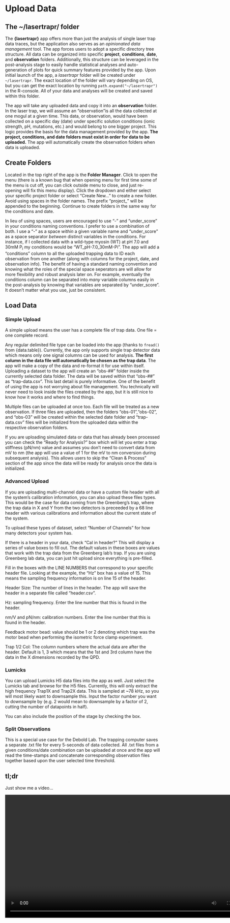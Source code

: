# Upload Data {#upload}
 
## The ~/lasertrapr/ folder
 
The **{lasertrapr}** app offers more than just the analysis of single laser trap data traces, but the application also serves as an *opinionated data management* tool. The app forces users to adopt a specific directory tree structure. All data can be organized into specific **project**, **conditions**, **date**, and **observation** folders. Additionally, this structure can be leveraged in the post-analysis stage to easily handle statistical analyses and auto-generation of plots for quick summary features provided by the app. Upon initial launch of the app, a *lasertrapr* folder will be created under `~/lasertrapr`. The exact location of the folder will vary depending on OS, but you can get the exact location by running `path.expand("~/lasertrapr")` in the R-console. All of your data and analyses will be created and saved within this folder. 

The app will take any uploaded data and copy it into an **observation** folder. In the laser trap, we will assume an "observation"is all the data collected at one mogul at a given time. This data, or observation, would have been collected on a specific day (date) under specific solution conditions (ionic strength, pH, mutations, etc.) and would belong to one bigger project. This logic provides the basis for the data management provided by the app. **The project, conditions, and date folders must exist in order for data to be uploaded.** The app will automatically create the observation folders when data is uploaded. 


## Create Folders

Located in the top right of the app is the **Folder Manager**. Click to open the menu (there is a known bug that when opening menu for first time some of the menu is cut off, you can click outside menu to close, and just re-opening will fix this menu display). Click the dropdown and either select your specific project folder or select "Create New..." to create a new folder. Avoid using spaces in the folder names. The prefix "project_" will be appended to the beginning. Continue to create folders in the same way for the conditions and date.

In lieu of using spaces, users are encouraged to use "-" and "under_score" in your conditions naming conventions. I prefer to use a combination of both. I use a "-" as a space *within* a given variable name and "under_score" as a space separator *between* distinct variables in the conditions. For instance, if I collected data with a wild-type myosin (WT) at pH 7.0 and 30mM P<sub>i</sub> my conditions would be "WT_pH-7.0_30mM-Pi". The app will add a "conditions" column to all the uploaded trapping data to ID each observation from one another (along with columns for the project, date, and observation info). The benefit of having a standard naming convention and knowing what the roles of the special space seperators are will allow for more flexibility and robust analysis later on. For example, eventually the conditions column can be separated into *many* variable columns easily in the post-analysis by knowing that variables are separated by "under_score". It doesn't matter what you use, just be consistent. 

## Load Data
### Simple Upload

A simple upload means the user has a complete file of trap data. One file = one complete record. 

Any regular delimited file type can be loaded into the app (thanks to `fread()` from {data.table}). Currently, the app only supports single trap detector data which means only one signal columns can be used for analysis. **The first column in the data file will automatically be chosen as the trap data**. The app will make a copy of the data and re-format it for use within itself. Uploading a dataset to the app will create an "obs-##" folder inside the currently selected data folder. The data will be saved within that "obs-##" as "trap-data.csv". This last detail is purely informative. One of the benefit of using the app is not worrying about file management. You technically will never need to look inside the files created by the app, but it is still nice to know how it works and where to find things. 

Multiple files can be uploaded at once too. Each file will be treated as a new observation. If three files are uploaded, then the folders "obs-01","obs-02", and "obs-03" will be created within the selected date folder and "trap-data.csv" files will be initialized from the uploaded data within the respective observation folders. 

If you are uploading simulated data or data that has already been processed you can check the "Ready for Analysis?" box which will let you enter a trap stiffness (pN/nm) value and assumes you don't need to convert data from mV to nm (the app will use a value of 1 for the mV to nm conversion during subsequent analysis). This allows users to skip the "Clean & Process" section of the app since the data will be ready for analysis once the data is initialized. 

### Advanced Upload

If you are uploading multi-channel data or have a custom file header with all the system's calibration information, you can also upload these files types. This would be the case for data coming from the Greenberg's trap, where the trap data in X and Y from the two detectors is preceeded by a 68 line header with various calibrations and information about the current state of the system.

To upload these types of dataset, select "Number of Channels" for how many detectors your system has. 

If there is a header in your data, check "Cal in header?" This will display a series of value boxes to fill out. The default values in these boxes are values that work with the trap data from the Greenberg lab's trap. If you are using Greenberg lab data, you can just hit upload since everything is pre-filled.

Fill in the boxes with the LINE NUMBERS that correspond to your specific header file. Looking at the example, the "Hz" box has a value of 15. This means the sampling frequency information is on line 15 of the header. 

Header Size: The number of lines in the header. The app will save the header in a separate file called "header.csv". 

Hz: sampling frequency. Enter the line number that this is found in the header.

nm/V and pN/nm: calibration numbers. Enter the line number that this is found in the header.

Feedback motor bead: value should be 1 or 2 denoting which trap was the motor bead when performing the isometric force clamp experiment. 

Trap 1/2 Col: The column numbers where the actual data are after the header. Default is 1, 3 which means that the 1st and 3rd column have the data in the X dimensions recorded by the QPD. 

### Lumicks

You can upload Lumicks H5 data files into the app as well. Just select the Lumicks tab and browse for the H5 files. Currently, this will only extract the high frequency Trap1X and Trap2X data. This is sampled at ~78 kHz, so you will most likely want to downsample this. Input the factor number you want to downsample by (e.g. 2 would mean to downsample by a factor of 2, cutting the number of datapoints in half).

You can also include the position of the stage by checking the box. 

### Split Observations

This is a special use case for the Debold Lab. The trapping computer saves a separate .txt file for every 5-seconds of data collected. All .txt files from a given conditions/date combination can be uploaded at once and the app will read the time-stamps and concatenate corresponding observation files together based upon the user selected time threshold.


## tl;dr

Just show me a video...

<video width="800" height="400" controls>
  <source src="images/upload.mp4" type="video/mp4">
Your browser does not support the video tag.
</video>

